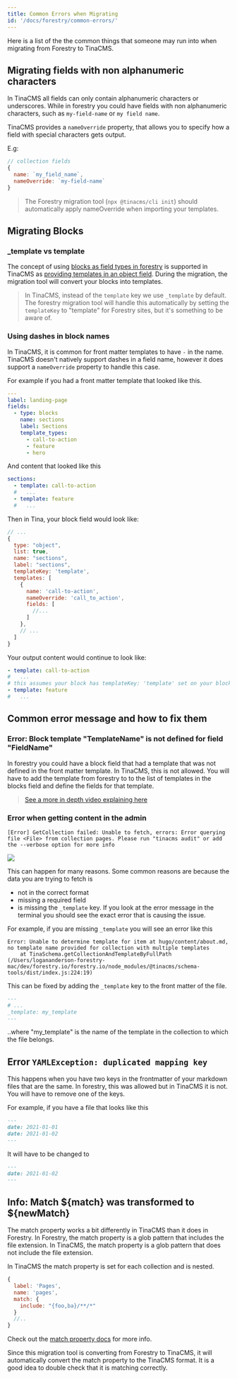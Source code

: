 ```yaml
---
title: Common Errors when Migrating
id: '/docs/forestry/common-errors/'
---
```


Here is a list of the the common things that someone may run into when migrating from Forestry to TinaCMS.

## Migrating fields with non alphanumeric characters

In TinaCMS all fields can only contain alphanumeric characters or underscores. While in forestry you could have fields with non alphanumeric characters, such as `my-field-name` or `my field name`.

TinaCMS provides a `nameOverride` property, that allows you to specify how a field with special characters gets output.

E.g:

```js
// collection fields
{
  name: `my_field_name`,
  nameOverride: `my-field-name`
}
```

> The Forestry migration tool (`npx @tinacms/cli init`) should automatically apply nameOverride when importing your templates.

## Migrating Blocks

### \_template vs template

The concept of using [blocks as field types in forestry](https://forestry.io/docs/settings/fields/blocks/) is supported in TinaCMS as [providing templates in an object field](/docs/editing/blocks/). During the migration, the migration tool will convert your blocks into templates.

> In TinaCMS, instead of the `template` key we use `_template` by default. The forestry migration tool will handle this automatically by setting the `templateKey` to "template" for Forestry sites, but it's something to be aware of.

### Using dashes in block names

In TinaCMS, it is common for front matter templates to have `-` in the name. TinaCMS doesn't natively support dashes in a field name, however it does support a `nameOverride` property to handle this case.

For example if you had a front matter template that looked like this.

```yaml
---
label: landing-page
fields:
  - type: blocks
    name: sections
    label: Sections
    template_types:
      - call-to-action
      - feature
      - hero
```

And content that looked like this

```yaml
sections:
  - template: call-to-action
  #   ...
  - template: feature
  #   ...
```

Then in Tina, your block field would look like:

```js
// ...
{
  type: "object",
  list: true,
  name: "sections",
  label: "sections",
  templateKey: 'template',
  templates: [
    {
      name: 'call-to-action',
      nameOverride: 'call_to_action',
      fields: [
        //...
      ]
    },
    // ...
  ]
}
```

Your output content would continue to look like:

```yaml
- template: call-to-action
#   ...
# this assumes your block has templateKey: 'template' set on your blocks field.
- template: feature
#   ...
```

## Common error message and how to fix them

### Error: Block template "TemplateName" is not defined for field "FieldName"

In forestry you could have a block field that had a template that was not defined in the front matter template. In TinaCMS, this is not allowed. You will have to add the template from forestry to to the list of templates in the blocks field and define the fields for that template.

> [See a more in depth video explaining here](https://www.loom.com/share/6dee678048314f7d9afaa6fd8fa59154)

### Error when getting content in the admin

```
[Error] GetCollection failed: Unable to fetch, errors: Error querying file <File> from collection pages. Please run "tinacms audit" or add the --verbose option for more info
```

![](https://res.cloudinary.com/forestry-demo/image/upload/v1673619483/tina-io/docs/forestry-migration/Screen-Shot-Error-Messager.png)

This can happen for many reasons. Some common reasons are because the data you are trying to fetch is

- not in the correct format
- missing a required field
- is missing the `_template` key.
  If you look at the error message in the terminal you should see the exact error that is causing the issue.

For example, if you are missing `_template` you will see an error like this

```
Error: Unable to determine template for item at hugo/content/about.md, no template name provided for collection with multiple templates
    at TinaSchema.getCollectionAndTemplateByFullPath (/Users/logananderson-forestry-mac/dev/forestry.io/forestry.io/node_modules/@tinacms/schema-tools/dist/index.js:224:19)
```

This can be fixed by adding the `_template` key to the front matter of the file.

```md
---
# ...
_template: my_template
---
```

..where "my_template" is the name of the template in the collection to which the file belongs.

## Error `YAMLException: duplicated mapping key`

This happens when you have two keys in the frontmatter of your markdown files that are the same. In forestry, this was allowed but in TinaCMS it is not. You will have to remove one of the keys.

For example, if you have a file that looks like this

```md
---
date: 2021-01-01
date: 2021-01-02
---
```

It will have to be changed to

```md
---
date: 2021-01-02
---
```

## Info: Match ${match} was transformed to ${newMatch}

The match property works a bit differently in TinaCMS than it does in Forestry. In Forestry, the match property is a glob pattern that includes the file extension. In TinaCMS, the match property is a glob pattern that does not include the file extension.

In TinaCMS the match property is set for each collection and is nested.

```js
{
  label: 'Pages',
  name: 'pages',
  match: {
    include: "{foo,ba}/**/*"
  }
  //..
}
```

Check out the [match property docs](/docs/reference/collections/#matchinclude) for more info.

Since this migration tool is converting from Forestry to TinaCMS, it will automatically convert the match property to the TinaCMS format. It is a good idea to double check that it is matching correctly.
